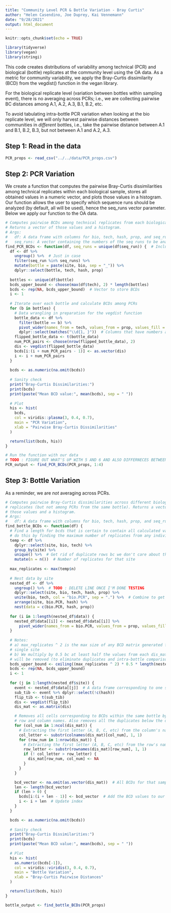 ```yaml
---
title: "Community Level PCR & Bottle Variation - Bray Curtis"
author: "Helen Casendino, Joe Duprey, Kai Vennemann"
date: "9/28/2021"
output: html_document
---
```

  
```r
knitr::opts_chunk$set(echo = TRUE)
```

```r
library(tidyverse)
library(vegan)
library(stringi)
```

This code creates distributions of variability among technical (PCR) and biological (bottle) replicates at the community level using the OA data. As a metric for community variability, we apply the Bray-Curtis dissimilarity (BCD) from the vegdist() function in the vegan library.

For the biological replicate level (variation between bottles within sampling event), there is no averaging across PCRs; i.e., we are collecting pairwise BC distances among A.1, A.2, A.3, B.1, B.2, etc.

To avoid tabulating intra-bottle PCR variation when looking at the bio replicate level, we will only harvest pairwise distances between communities in *different* bottles, i.e., take the pairwise distance between A.1 and B.1, B.2, B.3, but not between A.1 and A.2, A.3.
      
## Step 1: Read in the data

```r
PCR_props <- read_csv("../../data/PCR_props.csv")
```
      
## Step 2: PCR Variation

We create a function that computes the pairwise Bray-Curtis dissimilarities among technical replicates within each biological sample, stores all obtained values in a numeric vector, and plots those values in a histogram. Our function allows the user to specify which sequence runs should be analyzed (by default, all will be used), hence the seq_runs vector parameter. Below we apply our function to the OA data.

```r
# Computes pairwise BCDs among technical replicates from each biological sample.
# Returns a vector of those values and a histogram.
# Args:
#   df: A data frame with columns for bio, tech, hash, prop, and seq_run.
#   seq_runs: A vector containing the numbers of the seq runs to be analyzed.
find_PCR_BCDs <- function(df, seq_runs = unique(df$seq_run)) {  # Includes all seq runs by default
  df <- df %>% 
    ungroup() %>%  # Just in case
    filter(seq_run %in% seq_runs) %>% 
    mutate(bottle = paste(site, bio, sep = "_")) %>% 
    dplyr::select(bottle, tech, hash, prop)
  
  bottles <- unique(df$bottle)
  bcds_upper_bound <- choose(max(df$tech), 2) * length(bottles)
  bcds <- rep(NA, bcds_upper_bound)  # Vector to store BCDs
  i <- 1
  
  # Iterate over each bottle and calculate BCDs among PCRs
  for (b in bottles) {
    # Data wrangling in preparation for the vegdist function
    bottle_data <- df %>% 
      filter(bottle == b) %>% 
      pivot_wider(names_from = tech, values_from = prop, values_fill = 0) %>% 
      dplyr::select(matches("\\d{1, }"))  # Columns that have numbers as names (i.e., represent PCRs)
    flipped_bottle_data <- t(bottle_data)
    num_PCR_pairs <- choose(nrow(flipped_bottle_data), 2)
    dis <- vegdist(flipped_bottle_data)
    bcds[i:(i + num_PCR_pairs - 1)] <- as.vector(dis)
    i <- i + num_PCR_pairs
  }
  
  bcds <- as.numeric(na.omit(bcds))
  
  # Sanity check
  print("Bray-Curtis Dissimilarities:")
  print(bcds)
  print(paste("Mean BCD value:", mean(bcds), sep = " "))
  
  # Plot
  his <- hist(
    bcds,
    col = viridis::plasma(3, 0.4, 0.7),
    main = "PCR Variation",
    xlab = "Pairwise Bray-Curtis Dissimilarities"
  )

  return(list(bcds, his))
}

# Run the function with our data
# TODO : FIGURE OUT WHAT'S UP WITH 5 AND 6 AND ALSO DIFFERNECES BETWEEN SEQ RUNS
PCR_output <- find_PCR_BCDs(PCR_props, 1:4)
```

## Step 3: Bottle Variation

As a reminder, we are *not* averaging across PCRs.

```r
# Computes pairwise Bray-Curtis dissimilarities across different biological
# replicates (but not among PCRs from the same bottle). Returns a vector of
# those values and a histogram.
# Args:
#   df: A data frame with columns for bio, tech, hash, prop, and seq_run.
find_bottle_BCDs <- function(df) {
  # Find a length for bcds that is certain to contain all calculated values. We
  # do this by finding the maximum number of replicates from any individual site.
  temp <- df %>%
    dplyr::select(site, bio, tech) %>%
    group_by(site) %>% 
    unique() %>%  # Get rid of duplicate rows bc we don't care about the number of hashes
    mutate(n = n())  # Number of replicates for that site
  
  max_replicates <- max(temp$n)
  
  # Nest data by site
  nested_df <- df %>% 
    ungroup() %>%  # TODO : DELETE LINE ONCE I'M DONE TESTING
    dplyr::select(site, bio, tech, hash, prop) %>% 
    unite(bio, tech, col = "bio.PCR", sep = ".") %>%  # Combine to get A.1, A.2, etc.
    arrange(site, bio.PCR, hash) %>% 
    nest(data = c(bio.PCR, hash, prop))
  
  for (i in 1:length(nested_df$data)) {
    nested_df$data[[i]] <- nested_df$data[[i]] %>%
      pivot_wider(names_from = bio.PCR, values_from = prop, values_fill = 0)
  }
  
  # Notes:
  # a) max_replicates ^ 2 is the max size of any BCD matrix generated from a
  # single site
  # b) We multiply by 0.5 bc at least half the values from each dis_mat matrix
  # will be removed (to eliminate duplicates and intra-bottle comparisons)
  bcds_upper_bound <- ceiling((max_replicates ^ 2) * 0.5 * length(nested_df$site))
  bcds <- rep(NA, bcds_upper_bound)
  i <- 1
  
  for (j in 1:length(nested_df$site)) {
    event <- nested_df$data[[j]]  # A data frame corresponding to one sampling event
    sub_tib <- event %>% dplyr::select(!c(hash))
    flip_tib <- t(sub_tib)
    dis <- vegdist(flip_tib)
    dis_mat <- as.matrix(dis)

    # Removes all cells corresponding to BCDs within the same bottle by using
    # row and column names. Also removes all the duplicates below the diagonal.
    for (col_num in 1:ncol(dis_mat)) {
      # Extracting the first letter (A, B, C, etc) from the column's name
      col_letter <- substr(colnames(dis_mat)[col_num], 1, 1)
      for (row_num in 1:nrow(dis_mat)) {
        # Extracting the first letter (A, B, C, etc) from the row's name
        row_letter <- substr(rownames(dis_mat)[row_num], 1, 1)
        if (! col_letter > row_letter) {
          dis_mat[row_num, col_num] <- NA
        }
      }
    }

    bcd_vector <- na.omit(as.vector(dis_mat))  # All BCDs for that sampling event as vector
    len <- length(bcd_vector)
    if (len > 0) {
      bcds[i:(i + len - 1)] <- bcd_vector  # Add the BCD values to our long vector
      i <- i + len  # Update index
    }
  }

  bcds <- as.numeric(na.omit(bcds))
  
  # Sanity check
  print("Bray-Curtis Dissimilarities:")
  print(bcds)
  print(paste("Mean BCD value:", mean(bcds), sep = " "))
  
  # Plot
  his <- hist(
    as.numeric(bcds[-1]),
    col = viridis::viridis(3, 0.4, 0.7),
    main = "Bottle Variation",
    xlab = "Bray-Curtis Pairwise Distances"
  )

  return(list(bcds, his))
}

bottle_output <- find_bottle_BCDs(PCR_props)
```

